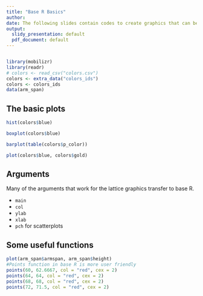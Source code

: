 ```yaml
---
title: "Base R Basics"
author:
date: The following slides contain codes to create graphics that can be utilized in the IDS course.
output:
  slidy_presentation: default
  pdf_document: default
---
```


```r
```

```r
library(mobilizr)
library(readr)
# colors <- read_csv("colors.csv")
colors <- extra_data("colors_ids")
colors <- colors_ids
data(arm_span)
```

## The basic plots

```r
hist(colors$blue)
```


```r
boxplot(colors$blue)
```

```r
barplot(table(colors$p_color))
```


```r
plot(colors$blue, colors$gold)
```

## Arguments


Many of the arguments that work for the lattice graphics transfer to base R.

- `main`
- `col`
- `ylab`
- `xlab`
- `pch` for scatterplots

## Some useful functions

```r
plot(arm_span$armspan, arm_span$height)
#Points function in base R is more user friendly
points(60, 62.6667, col = "red", cex = 2)
points(64, 64, col = "red", cex = 2)
points(68, 68, col = "red", cex = 2)
points(72, 71.5, col = "red", cex = 2)
```






